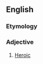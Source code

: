 ==English==

===Etymology===
{{suffix|hero|ical|lang=en}}

===Adjective===
{{en-adj}}
# [[heroic|Heroic]]
